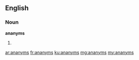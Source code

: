==English==

===Noun===
'''ananyms'''

# {{obsolete}} {{plural of|ananym}}

[[ar:ananyms]]
[[fr:ananyms]]
[[ku:ananyms]]
[[mg:ananyms]]
[[my:ananyms]]